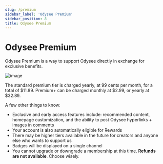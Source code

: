 ```yaml
---
slug: /premium
sidebar_label: 'Odysee Premium'
sidebar_position: 8
title: Odysee Premium
---
```


# Odysee Premium

Odysee Premium is a way to support Odysee directly in exchange for exclusive benefits.

![image](https://user-images.githubusercontent.com/80921344/196500541-1f0140eb-7d18-4e13-b7bc-8b43bfdda828.png)

The standard premium tier is charged yearly, at 99 cents per month, for a total of $11.89. Premium+ can be charged monthly at $2.99, or yearly at $32.89.

A few other things to know:

- Exclusive and early access features include: recommended content, homepage customization, and the ability to post Odysee hyperlinks + images in comments
- Your account is also automatically eligible for Rewards
- There may be higher tiers available in the future for creators and anyone else who wants to support us
- Badges will be displayed on a single channel
- You cannot upgrade or downgrade a membership at this time. **Refunds are not available**. Choose wisely.
